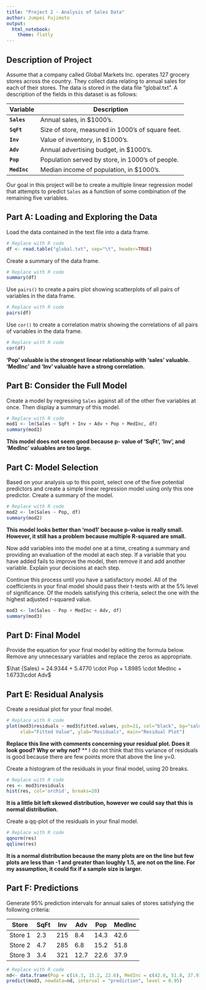 ```yaml
---
title: "Project 2 - Analysis of Sales Data"
author: Jumpei Fujimoto
output: 
  html_notebook:
    theme: flatly
---
```


## Description of Project

Assume that a company called Global Markets Inc. operates 127 grocery stores across the country. They collect data relating to annual sales for each of their stores. The data is stored in the data file "global.txt". A description of the fields in this dataset is as follows: 


<center>
Variable | Description
-----|----------------------------------------------
**`Sales`** | Annual sales, in $1000's. 
**`SqFt`** | Size of store, measured in 1000's of square feet.  
**`Inv`** | Value of inventory, in $1000's. 
**`Adv`** | Annual advertising budget, in $1000's. 
**`Pop`** | Population served by store, in 1000's of people. 
**`MedInc`** | Median income of population, in $1000's. 
</center>

Our goal in this project will be to create a multiple linear regression model that attempts to predict `Sales` as a function of some combination of the remaining five variables. 


## Part A: Loading and Exploring the Data

Load the data contained in the text file into a data frame.

```r
# Replace with R code
df <- read.table("global.txt", sep="\t", header=TRUE)
```

Create a summary of the data frame. 

```r
# Replace with R code
summary(df)
```

Use `pairs()` to create a pairs plot showing scatterplots of all pairs of variables in the data frame. 

```r
# Replace with R code
pairs(df)
```

Use `cor()` to create a correlation matrix showing the correlations of all pairs of variables in the data frame. 

```r
# Replace with R code
cor(df)
```

**'Pop' valuable is the strongest linear relationship with 'sales' valuable. 'MedInc' and 'Inv' valuable have a strong correlation.**

## Part B: Consider the Full Model 

Create a model by regressing `Sales` against all of the other five variables at once. Then display a summary of this model.

```r
# Replace with R code
mod1 <- lm(Sales ~ SqFt + Inv + Adv + Pop + MedInc, df)
summary(mod1)
```

**This model does not seem good because p- value of 'SqFt', 'Inv', and 'MedInc' valuables are too large.**


## Part C: Model Selection

Based on your analysis up to this point, select one of the five potential predictors and create a simple linear regression model using only this one predictor. Create a summary of the model. 

```r
# Replace with R code
mod2 <- lm(Sales ~ Pop, df)
summary(mod2)
```


**This model looks better than 'mod1' because p-value is really small. However, it still has a problem because multiple R-squared are small.**

Now add variables into the model one at a time, creating a summary and providing an evaluation of the model at each step. If a variable that you have added fails to improve the model, then remove it and add another variable. Explain your decisions at each step. 

Continue this process until you have a satisfactory model. All of the coefficients in your final model should pass their t-tests with at the 5% level of significance. Of the models satisfying this criteria, select the one with the highest adjusted r-squared value.

```r
mod3 <- lm(Sales ~ Pop + MedInc + Adv, df)
summary(mod3)
```

## Part D: Final Model

Provide the equation for your final model by editing the formula below. Remove any unnecessary variables and replace the zeros as appropriate. 

$\hat {Sales} = 24.9344 + 5.4770 \cdot Pop + 1.8985 \cdot MedInc + 1.6733\cdot Adv$

## Part E: Residual Analysis

Create a residual plot for your final model. 

```r
# Replace with R code
plot(mod3$residuals ~ mod3$fitted.values, pch=21, col="black", bg="salmon",
     xlab="Fitted Value", ylab="Residuals", main="Residual Plot")
```

**Replace this line with comments concerning your residual plot. Does it look good? Why or why not?**
** I do not think that this variance of residuals is good because there are few points more that above the line y=0.

Create a histogram of the residuals in your final model, using 20 breaks.

```r
# Replace with R code
res <- mod3$residuals
hist(res, col='orchid', breaks=20)
```

**It is a little bit left skewed distribution, however we could say that this is normal distribution.**

Create a qq-plot of the residuals in your final model. 

```r
# Replace with R code
qqnorm(res)
qqline(res)
```

**It is a normal distribution because the  many plots are on the line but few plots are less than -1 and greater than loughly 1.5, are not on the line. For my assumption, it could fix if a sample size is larger.**


## Part F: Predictions

Generate 95% prediction intervals for annual sales of stores satisfying the following criteria:

Store | SqFt | Inv | Adv | Pop | MedInc
------|------|-----|-----|-----|---------
Store 1 | 2.3 | 215 | 8.4 | 14.3 | 42.6
Store 2 | 4.7 | 285 | 6.8 | 15.2 | 51.8
Store 3 | 3.4 | 321 | 12.7 | 22.6 | 37.9



```r
# Replace with R code
nd<- data.frame(Pop = c(14.3, 15.2, 22.6), MedInc = c(42.6, 51.8, 37.9), Adv = c(8.4, 6.8, 12.7))
predict(mod3, newdata=nd, interval = "prediction", level = 0.95)
```

